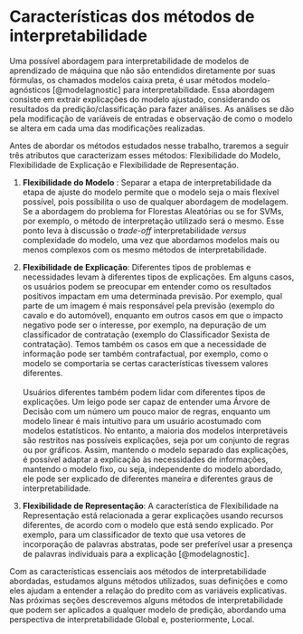 # Características dos métodos de interpretabilidade {#caracteristicas}

Uma possível abordagem para interpretabilidade de modelos de aprendizado de máquina que não são entendidos diretamente por suas fórmulas, os chamados modelos caixa preta, é usar métodos modelo-agnósticos [@modelagnostic] para interpretabilidade. Essa abordagem consiste em extrair explicações do modelo ajustado, considerando os resultados da predição/classificação para fazer análises. As análises se dão pela modificação de variáveis de entradas e observação de como o modelo se altera em cada uma das modificações realizadas.

Antes de abordar os métodos estudados nesse trabalho, traremos a seguir três atributos que caracterizam esses métodos: Flexibilidade do Modelo, Flexibilidade de Explicação e  Flexibilidade de Representação.




1. **Flexibilidade do Modelo** : Separar a etapa de interpretabilidade da etapa de ajuste do modelo permite que o modelo seja o mais flexível possível, pois possibilita o uso de qualquer abordagem de modelagem. Se a abordagem do problema for Florestas Aleatórias ou se for SVMs, por exemplo, o método de interpretação utilizado será o mesmo. Esse ponto leva à discussão o *trade-off* interpretabilidade *versus* complexidade do modelo, uma vez que abordamos modelos mais ou menos complexos com os mesmo métodos de interpretabilidade.

1. **Flexibilidade de Explicação**: Diferentes tipos de problemas e necessidades levam à diferentes tipos de explicações. Em alguns casos, os usuários podem se preocupar em entender como os resultados positivos impactam em uma determinada previsão. Por exemplo, qual parte de um imagem é mais responsável pela previsão (exemplo do cavalo e do automóvel), enquanto em outros casos em que o impacto negativo pode ser o interesse, por exemplo, na depuração de um classificador de contratação (exemplo do Classificador Sexista de contratação). Temos também os casos em que a necessidade de informação pode ser também contrafactual, por exemplo, como o modelo se comportaria se certas características tivessem valores diferentes. <br> <br>
Usuários diferentes também podem lidar com diferentes tipos de explicações. Um leigo pode ser capaz de entender uma Árvore de Decisão com um número um pouco maior de regras, enquanto um modelo linear é mais intuitivo para um usuário acostumado com modelos estatísticos. No entanto, a maioria dos modelos interpretáveis são restritos nas possíveis explicações, seja por um conjunto de regras ou por gráficos. Assim, mantendo o modelo separado das explicações, é possível adaptar a explicação às necessidades de informações, mantendo o modelo fixo, ou seja, independente do modelo abordado, ele pode ser explicado de diferentes maneira e diferentes graus de interpretabilidade.

1. **Flexibilidade de Representação**: A característica de Flexibilidade na Representação está relacionada a gerar explicações usando recursos diferentes, de acordo com o modelo que está sendo explicado. Por exemplo, para um classificador de texto que usa vetores de incorporação de palavras abstratas, pode ser preferível usar a presença de palavras individuais para a explicação [@modelagnostic].


Com as características essenciais aos métodos de interpretabilidade abordadas, estudamos alguns métodos utilizados, suas definições e como eles ajudam a entender a relação do predito com as variáveis explicativas. Nas próximas seções descrevemos alguns métodos de interpretabilidade que podem ser aplicados a qualquer modelo de predição, abordando uma perspectiva de interpretabilidade Global e, posteriormente, Local.
